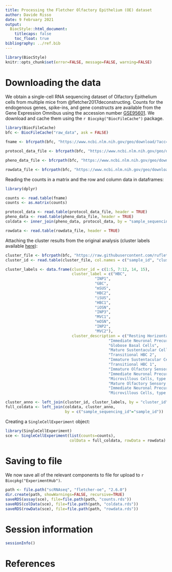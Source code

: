 ```yaml
---
title: Processing the Fletcher Olfactory Epithelium (OE) dataset
author: Davide Risso
date: 9 February 2021
output:
  BiocStyle::html_document:
    titlecaps: false
    toc_float: true
bibliography: ../ref.bib
---
```


```r
library(BiocStyle)
knitr::opts_chunk$set(error=FALSE, message=FALSE, warning=FALSE)
```

# Downloading the data

We obtain a single-cell RNA sequencing dataset of Olfactory Epithelium cells from multiple mice from @fletcher2017deconstructing.
Counts for the endogenous genes, spike-ins, and gene constructs are available from the Gene Expression Omnibus using the accession number [GSE95601](https://www.ncbi.nlm.nih.gov/geo/query/acc.cgi?acc=GSE95601).
We download and cache them using the `r Biocpkg("BiocFileCache")` package.

```r
library(BiocFileCache)
bfc <- BiocFileCache("raw_data", ask = FALSE)

fname <- bfcrpath(bfc, "https://www.ncbi.nlm.nih.gov/geo/download/?acc=GSE95601&format=file&file=GSE95601%5FoeHBCdiff%5FCufflinks%5FeSet%5Fcounts%5Ftable%2Etxt%2Egz")

protocol_data_file <- bfcrpath(bfc, "https://www.ncbi.nlm.nih.gov/geo/download/?acc=GSE95601&format=file&file=GSE95601%5FoeHBCdiff%5FCufflinks%5FeSet%5FprotocolData%2Etxt%2Egz")

pheno_data_file <- bfcrpath(bfc, "https://www.ncbi.nlm.nih.gov/geo/download/?acc=GSE95601&format=file&file=GSE95601%5FoeHBCdiff%5FphenoData%2Etxt%2Egz")

rowdata_file <- bfcrpath(bfc, "https://www.ncbi.nlm.nih.gov/geo/download/?acc=GSE95601&format=file&file=GSE95601%5FoeHBCdiff%5FCufflinks%5FeSet%5FfeatureData%2Etxt%2Egz")
```

Reading the counts in a matrix and the row and column data in dataframes:

```r
library(dplyr)

counts <- read.table(fname)
counts <- as.matrix(counts)

protocol_data <- read.table(protocol_data_file, header = TRUE)
pheno_data <- read.table(pheno_data_file, header = TRUE)
coldata <- inner_join(pheno_data, protocol_data, by = "sample_sequencing_id")

rowdata <- read.table(rowdata_file, header = TRUE)
```

Attaching the cluster results from the original analysis (cluster labels available [here](https://raw.githubusercontent.com/rufletch/p63-HBC-diff/master/ref/clusterKey.md)):

```r
cluster_file <- bfcrpath(bfc, "https://raw.githubusercontent.com/rufletch/p63-HBC-diff/master/ref/oeHBCdiff_clusterLabels.txt")
cluster_id <- read.table(cluster_file, col.names = c("sample_id", "cluster_id"))

cluster_labels <- data.frame(cluster_id = c(1:5, 7:12, 14, 15),
                             cluster_label = c("HBC", 
                                       "INP1", 
                                       "GBC", 
                                       "mSUS", 
                                       "HBC2", 
                                       "iSUS", 
                                       "HBC1", 
                                       "iOSN", 
                                       "INP3", 
                                       "MVC1", 
                                       "mOSN", 
                                       "INP2", 
                                       "MVC2"),
                             cluster_description = c("Resting Horizontal Basal Cells", 
                                             "Immediate Neuronal Precursor 1", 
                                             "Globose Basal Cells", 
                                             "Mature Sustentacular Cells", 
                                             "Transitional HBC 2", 
                                             "Immature Sustentacular Cells", 
                                             "Transitional HBC 1", 
                                             "Immature Olfactory Sensory Neurons", 
                                             "Immediate Neuronal Precursor 3", 
                                             "Microvillous Cells, type 1", 
                                             "Mature Olfactory Sensory Neurons", 
                                             "Immediate Neuronal Precursor 2", 
                                             "Microvillous Cells, type 2"))

cluster_anno <- left_join(cluster_id, cluster_labels, by = "cluster_id")
full_coldata <- left_join(coldata, cluster_anno, 
                          by = c("sample_sequencing_id"="sample_id"))
```

Creating a `SingleCellExperiment` object:

```r
library(SingleCellExperiment)
sce <- SingleCellExperiment(list(counts=counts),
                            colData = full_coldata, rowData = rowdata)
```

# Saving to file 

We now save all of the relevant components to file for upload to `r Biocpkg("ExperimentHub")`.

```r
path <- file.path("scRNAseq", "fletcher-oe", "2.6.0")
dir.create(path, showWarnings=FALSE, recursive=TRUE)
saveRDS(assay(sce), file=file.path(path, "counts.rds"))
saveRDS(colData(sce), file=file.path(path, "coldata.rds"))
saveRDS(rowData(sce), file=file.path(path, "rowdata.rds"))
```

# Session information

```r
sessionInfo()
```

# References
